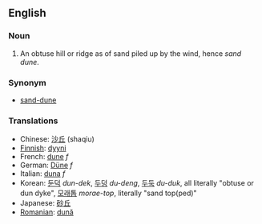==English==
===Noun===

#An obtuse hill or ridge as of sand piled up by the wind, hence ''sand dune''.

===Synonym===
*[[sand-dune]]

===Translations===
*Chinese: [[沙丘]] (shaqiu)
*[[Finnish]]: [[dyyni]]
*French: [[dune]] ''f''
*German: [[Düne]] ''f'' 
*Italian: [[duna]] ''f''
*Korean: [[둔덕]] ''dun-dek'', [[두덩]] ''du-deng'', [[두둑]] ''du-duk'', all literally "obtuse or dun dyke", [[모래톱]] ''morae-top'', literally "sand top(ped)" 
*Japanese: [[砂丘]]
*[[Romanian]]: [[dună]]